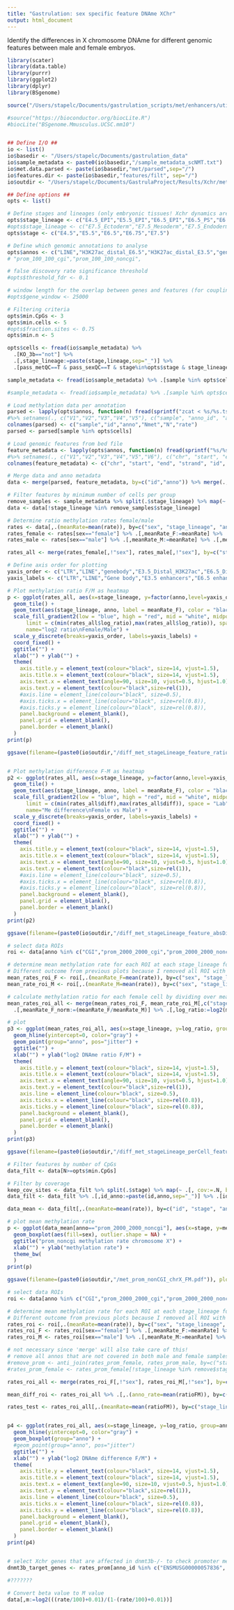 ```yaml
---
title: "Gastrulation: sex specific feature DNAme XChr"
output: html_document
---
```


Identify the differences in X chromosome DNAme for different genomic features between male and female embryos.

```r
library(scater)
library(data.table)
library(purrr)
library(ggplot2)
library(dplyr)
library(BSgenome)

source("/Users/stapelc/Documents/gastrulation_scripts/met/enhancers/utils.R")

#source("https://bioconductor.org/biocLite.R")
#biocLite("BSgenome.Mmusculus.UCSC.mm10")
```

```r

```

```r

## Define I/O ##
io <- list()
io$basedir <- "/Users/stapelc/Documents/gastrulation_data"
io$sample_metadata <- paste0(io$basedir,"/sample_metadata_scNMT.txt")
io$met.data.parsed <- paste(io$basedir,"met/parsed",sep="/")
io$features.dir <- paste(io$basedir,"features/filt", sep="/")
io$outdir <- "/Users/stapelc/Documents/GastrulaProject/Results/Xchr/met"

## Define options ##
opts <- list()

# Define stages and lineages (only embryonic tissues! Xchr dynamics are different in extraembryonic)
opts$stage_lineage <- c("E4.5_EPI","E5.5_EPI","E6.5_EPI","E6.5_PS","E6.75_EPI","E6.75_PS","E7.5_Ectoderm", "E7.5_Mesoderm", "E7.5_Endoderm")
#opts$stage_lineage <- c("E7.5_Ectoderm","E7.5_Mesoderm","E7.5_Endoderm")
opts$stage <- c("E4.5","E5.5","E6.5","E6.75","E7.5")

# Define which genomic annotations to analyse
opts$annos <- c("LINE","H3K27ac_distal_E6.5","H3K27ac_distal_E3.5","genebody","prom_2000_2000_cgi","prom_2000_2000_noncgi","CGI")
# "prom_100_100_cgi","prom_100_100_noncgi",

# false discovery rate significance threshold
#opts$threshold_fdr <- 0.1

# window length for the overlap between genes and features (for coupling enhancers to genes?)
#opts$gene_window <- 25000

# Filtering criteria
opts$min.CpGs <- 3
opts$min.cells <- 5
#opts$fraction.sites <- 0.75
opts$min.n <- 5

opts$cells <- fread(io$sample_metadata) %>% 
  .[KO_3b=="not"] %>%
  .[,stage_lineage:=paste(stage,lineage,sep="_")] %>%
  .[pass_metQC==T & pass_sexQC==T & stage%in%opts$stage & stage_lineage%in%opts$stage_lineage,sample]


```

<!-- Load sample metadata -->
```r
sample_metadata <- fread(io$sample_metadata) %>% .[sample %in% opts$cells] %>% .[stage=="E6.75",stage:="E6.5"] %>% .[,stage_lineage:=paste(stage,lineage,sep="_")]

#sample_metadata <- fread(io$sample_metadata) %>% .[sample %in% opts$cells] %>% .[,stage_lineage:=paste(stage,lineage,sep="_")] #%>% setnames("sample","sample_old") %>% setnames("id_met","sample") 

```

<!-- Load data -->
```r
# Load methylation data per annotation
parsed <- lapply(opts$annos, function(n) fread(sprintf("zcat < %s/%s.tsv.gz",io$met.data.parsed,n), showProgress=F)) %>% rbindlist  
#%>% setnames(., c("V1","V2","V3","V4","V5"), c("sample", "anno_id", "anno", "rate", "coverage"))
colnames(parsed) <- c("sample","id","anno","Nmet","N","rate")
parsed <- parsed[sample %in% opts$cells] 

# Load genomic features from bed file
feature_metadata <- lapply(opts$annos, function(n) fread(sprintf("%s/%s.bed",io$features.dir,n), showProgress=F)) %>% rbindlist  
#%>% setnames(., c("V1","V2","V3","V4","V5","V6"), c("chr", "start", "end", "strand", "anno_id", "anno"))
colnames(feature_metadata) <- c("chr", "start", "end", "strand", "id", "anno")

# Merge data and anno metadata
data <- merge(parsed, feature_metadata, by=c("id","anno")) %>% merge(.,sample_metadata[,c("sample","embryo","stage","lineage","stage_lineage","sex")], by="sample") %>% .[chr=="X"]

```


<!-- Determine difference mean anno methylation rate male and female -->
```r

# Filter features by minimum number of cells per group
remove_samples <- sample_metadata %>% split(.$stage_lineage) %>% map(~ .[,.(N=min(.N)), by=c("stage_lineage","sex")] %>% .[N<opts$min.n], id) %>% rbindlist()
data <- data[!stage_lineage %in% remove_samples$stage_lineage]

# Determine ratio methylation rates female/male
rates <- data[,.(meanRate=mean(rate)), by=c("sex", "stage_lineage", "anno")]
rates_female <- rates[sex=="female"] %>% .[,meanRate_F:=meanRate] %>% .[,meanRate:=NULL] %>% .[,meanRate_F:=round(meanRate_F, digits=1)]
rates_male <- rates[sex=="male"] %>% .[,meanRate_M:=meanRate] %>% .[,meanRate:=NULL] %>% .[,meanRate_M:=round(meanRate_M, digits=1)]

rates_all <- merge(rates_female[,!"sex"], rates_male[,!"sex"], by=c("stage_lineage","anno")) %>% .[,ratioFM:=(meanRate_F/meanRate_M)] %>% .[,log_ratio:=log2(ratioFM)] %>% .[,diff:=meanRate_F-meanRate_M]

# Define axis order for plotting
yaxis_order <- c("LTR","LINE","genebody","E3.5_Distal_H3K27ac","E6.5_Distal_H3K27ac","prom_2000_2000_noncgi","prom_2000_2000_cgi","CGI")
yaxis_labels <- c("LTR","LINE","Gene body","E3.5 enhancers","E6.5 enhancers","non-CGI promoters","CGI promoters","CpG islands")

# Plot methylation ratio F/M as heatmap
p <- ggplot(rates_all, aes(x=stage_lineage, y=factor(anno,level=yaxis_order), fill=log_ratio)) +
  geom_tile() +
  geom_text(aes(stage_lineage, anno, label = meanRate_F), color = "black", size = 2.5) +
  scale_fill_gradient2(low = "blue", high = "red", mid = "white", midpoint = 0, 
      limit = c(min(rates_all$log_ratio),max(rates_all$log_ratio)), space = "Lab",
      name="log2 ratio\nFemale/Male") +
  scale_y_discrete(breaks=yaxis_order, labels=yaxis_labels) +
  coord_fixed() +
  ggtitle("") +
  xlab("") + ylab("") +
  theme(
    axis.title.y = element_text(colour="black", size=14, vjust=1.5),
    axis.title.x = element_text(colour="black", size=14, vjust=1.5),
    axis.text.x = element_text(angle=90, size=10, vjust=0.5, hjust=1.0), #, color=tmp$color
    axis.text.y = element_text(colour="black",size=rel(1)),
    #axis.line = element_line(colour="black", size=0.5),
    #axis.ticks.x = element_line(colour="black", size=rel(0.8)),
    #axis.ticks.y = element_line(colour="black", size=rel(0.8)),
    panel.background = element_blank(),
    panel.grid = element_blank(),
    panel.border = element_blank()
  )
print(p)

ggsave(filename=(paste0(io$outdir,"/diff_met_stageLineage_feature_ratioFM.pdf")), plot=p)


# Plot methylation difference F-M as heatmap
p2 <- ggplot(rates_all, aes(x=stage_lineage, y=factor(anno,level=yaxis_order), fill=diff)) +
  geom_tile() +
  geom_text(aes(stage_lineage, anno, label = meanRate_F), color = "black", size = 2.5) +
  scale_fill_gradient2(low = "blue", high = "red", mid = "white", midpoint = 0, 
      limit = c(min(rates_all$diff),max(rates_all$diff)), space = "Lab",
      name="Me difference\nFemale vs Male") +
  scale_y_discrete(breaks=yaxis_order, labels=yaxis_labels) +
  coord_fixed() +
  ggtitle("") +
  xlab("") + ylab("") +
  theme(
    axis.title.y = element_text(colour="black", size=14, vjust=1.5),
    axis.title.x = element_text(colour="black", size=14, vjust=1.5),
    axis.text.x = element_text(angle=90, size=10, vjust=0.5, hjust=1.0), #, color=tmp$color
    axis.text.y = element_text(colour="black",size=rel(1)),
    #axis.line = element_line(colour="black", size=0.5),
    #axis.ticks.x = element_line(colour="black", size=rel(0.8)),
    #axis.ticks.y = element_line(colour="black", size=rel(0.8)),
    panel.background = element_blank(),
    panel.grid = element_blank(),
    panel.border = element_blank()
  )
print(p2)

ggsave(filename=(paste0(io$outdir,"/diff_met_stageLineage_feature_absDiffFM.pdf")), plot=p2)


```

<!--Plot mean methylation rate female/male for annotations of interest per female cell -->
```r
# select data ROIs
roi <- data[anno %in% c("CGI","prom_2000_2000_cgi","prom_2000_2000_noncgi")]

# determine mean methylation rate for each ROI at each stage_lineage for male and female
# Different outcome from previous plots because I removed all ROI with meanRate == 0!!!
mean_rates_roi_F <- roi[,.(meanRate_F=mean(rate)), by=c("sex", "stage_lineage", "anno", "sample","embryo")] %>% .[!meanRate_F==0] %>% .[sex=="female"]
mean_rate_roi_M <- roi[,.(meanRate_M=mean(rate)), by=c("sex", "stage_lineage", "anno")] %>% .[!meanRate_M==0] %>% .[sex=="male"]

# calculate methylation ratio for each female cell by dividing over mean rate male cells 
mean_rates_roi_all <- merge(mean_rates_roi_F, mean_rate_roi_M[,c("stage_lineage","anno","meanRate_M")], by=c("stage_lineage","anno"), all.x=T) %>%
  .[,meanRate_F_norm:=(meanRate_F/meanRate_M)] %>% .[,log_ratio:=log2(meanRate_F_norm)] %>% .[,diff:=meanRate_F-meanRate_M]

# plot
p3 <- ggplot(mean_rates_roi_all, aes(x=stage_lineage, y=log_ratio, group=anno, color=anno)) +
  geom_hline(yintercept=0, color="gray") +
  geom_point(group="anno", pos="jitter") +
  ggtitle("") +
  xlab("") + ylab("log2 DNAme ratio F/M") +
  theme(
    axis.title.y = element_text(colour="black", size=14, vjust=1.5),
    axis.title.x = element_text(colour="black", size=14, vjust=1.5),
    axis.text.x = element_text(angle=90, size=10, vjust=0.5, hjust=1.0), #, color=tmp$color
    axis.text.y = element_text(colour="black",size=rel(1)),
    axis.line = element_line(colour="black", size=0.5),
    axis.ticks.x = element_line(colour="black", size=rel(0.8)),
    axis.ticks.y = element_line(colour="black", size=rel(0.8)),
    panel.background = element_blank(),
    panel.grid = element_blank(),
    panel.border = element_blank()
  )
print(p3)

ggsave(filename=(paste0(io$outdir,"/diff_met_stageLineage_perCell_feature_ratioFM.pdf")), plot=p3)


```

<!-- Plot methylation rate for female and male separately -->
```r
# Filter features by number of CpGs
data_filt <- data[N>=opts$min.CpGs]

# Filter by coverage
keep_cov_sites <- data_filt %>% split(.$stage) %>% map(~ .[, cov:=.N, by=c("id","anno")] %>% .[cov >= opts$min.cells] %>% .[,id_anno:=paste(id,anno,sep="_")] %>% .$id_anno)
data_filt <- data_filt %>% .[,id_anno:=paste(id,anno,sep="_")] %>% .[id_anno%in%Reduce("intersect",keep_cov_sites)] 

data_mean <- data_filt[,.(meanRate=mean(rate)), by=c("id", "stage", "anno", "sex")]

# plot mean methylation rate
p <- ggplot(data_mean[anno=="prom_2000_2000_noncgi"], aes(x=stage, y=meanRate)) +
  geom_boxplot(aes(fill=sex), outlier.shape = NA) +
  ggtitle("prom_noncgi methylation rate chromosome X") +
  xlab("") + ylab("methylation rate") +
  theme_bw(
  )
print(p)

ggsave(filename=(paste0(io$outdir,"/met_prom_nonCGI_chrX_FM.pdf")), plot=p)

```


<!--Determine methylation rate difference regions of interest female vs male -->
```r
# select data ROIs
roi <- data[anno %in% c("CGI","prom_2000_2000_cgi","prom_2000_2000_noncgi")]

# determine mean methylation rate for each ROI at each stage_lineage for male and female
# Different outcome from previous plots because I removed all ROI with meanRate == 0!!!
rates_roi <- roi[,.(meanRate=mean(rate)), by=c("sex", "stage_lineage", "anno", "anno_id")] %>% .[!meanRate==0]
rates_roi_F <- rates_roi[sex=="female"] %>% .[,meanRate_F:=meanRate] %>% .[,meanRate:=NULL] %>% .[,meanRate_F:=round(meanRate_F, digits=1)]
rates_roi_M <- rates_roi[sex=="male"] %>% .[,meanRate_M:=meanRate] %>% .[,meanRate:=NULL] %>% .[,meanRate_M:=round(meanRate_M, digits=1)]

# not necessary since 'merge' will also take care of this!
# remove all annos that are not covered in both male and female samples
#remove_prom <- anti_join(rates_prom_female, rates_prom_male, by=c("stage_lineage_lineage", "anno_id"))
#rates_prom_female <- rates_prom_female[!stage_lineage %in% remove$stage_lineage]

rates_roi_all <- merge(rates_roi_F[,!"sex"], rates_roi_M[,!"sex"], by=c("stage_lineage","anno","anno_id")) %>% .[,ratioFM:=(meanRate_F/meanRate_M)] %>% .[,log_ratio:=log2(ratioFM)] %>% .[,diff:=meanRate_F-meanRate_M]

mean_diff_roi <- rates_roi_all %>% .[,.(anno_rate=mean(ratioFM)), by=c("anno_id", "anno")]

rates_test <- rates_roi_all[,.(meanRate=mean(ratioFM)), by=c("stage_lineage", "anno")]


p4 <- ggplot(rates_roi_all, aes(x=stage_lineage, y=log_ratio, group=anno_id, color=anno)) +
  geom_hline(yintercept=0, color="gray") +
  geom_boxplot(group="anno") +
  #geom_point(group="anno", pos="jitter")
  ggtitle("") +
  xlab("") + ylab("log2 DNAme difference F/M") +
  theme(
    axis.title.y = element_text(colour="black", size=14, vjust=1.5),
    axis.title.x = element_text(colour="black", size=14, vjust=1.5),
    axis.text.x = element_text(angle=90, size=10, vjust=0.5, hjust=1.0), #, color=tmp$color
    axis.text.y = element_text(colour="black",size=rel(1)),
    axis.line = element_line(colour="black", size=0.5),
    axis.ticks.x = element_line(colour="black", size=rel(0.8)),
    axis.ticks.y = element_line(colour="black", size=rel(0.8)),
    panel.background = element_blank(),
    panel.grid = element_blank(),
    panel.border = element_blank()
  )
print(p4)


# select Xchr genes that are affected in dnmt3b-/- to check promoter methylation status
dnmt3b_target_genes <- rates_prom[anno_id %in% c("ENSMUSG00000057836", "ENSMUSG00000073125","ENSMUSG00000058147", "ENSMUSG00000079845", "ENSMUSG00000067768", "ENSMUSG00000031362", "ENSMUSG00000073243", "ENSMUSG00000079628", "ENSMUSG00000071770", "ENSMUSG00000068048")]

```


<!-- Parse data -->
```r

#???????
 
# Convert beta value to M value
data[,m:=log2(((rate/100)+0.01)/(1-(rate/100)+0.01))]
```
